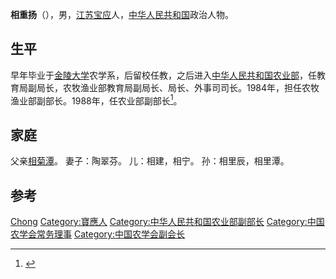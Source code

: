 '''相重扬'''（{{bd|1927年||}}），男，[[江苏|江苏]][[宝应县|宝应]]人，[[中华人民共和国|中华人民共和国]]政治人物。

== 生平 ==
早年毕业于[[金陵大学|金陵大学]]农学系，后留校任教，之后进入[[中华人民共和国农业部|中华人民共和国农业部]]，任教育局副局长，农牧渔业部教育局副局长、局长、外事司司长。1984年，担任农牧渔业部副部长。1988年，任农业部副部长<ref>{{cite journal|coauthors=《农业信息探索》|title=农业部相重扬副部长在农业信息现代化研修班上的发言|year=1989年|issue=01期|url=http://www.cnki.com.cn/Article/CJFDTotal-NXTS198901028.htm|journal=|access-date=2014-02-20|archive-date=2019-08-19|archive-url=https://web.archive.org/web/20190819121719/http://www.cnki.com.cn/Article/CJFDTotal-NXTS198901028.htm|dead-url=no}}</ref>。

== 家庭 ==
父亲[[相菊潭|相菊潭]]。
妻子：陶翠芬。
儿：相建，相宁。
孙：相里辰，相里潭。

== 参考 ==
{{reflist}}

{{中国政治人物小作品}}
{{Navboxes
| title  = 相重扬在[[中国农学会|中国农学会]]的职务
| list1  =
{{中国农学会第四届理事会}}
{{中国农学会第五届理事会}}
{{中国农学会第六届理事会}}
}}

{{Authority control}}
{{DEFAULTSORT:Xiang}}
[[Category:相姓|Chong]]
[[Category:寶應人|Category:寶應人]]
[[Category:中华人民共和国农业部副部长|Category:中华人民共和国农业部副部长]]
[[Category:中国农学会常务理事|Category:中国农学会常务理事]]
[[Category:中国农学会副会长|Category:中国农学会副会长]]